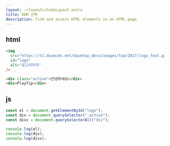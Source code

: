 ```yaml
---
layout: ~/layouts/CodeLayout.astro
title: DOM 선택
description: find and access HTML elements in an HTML page
---
```


## html

```html
<img
  src="https://t1.daumcdn.net/daumtop_deco/images/top/2017/logo_foot.gif"
  id="logo"
  alt="로고이미지"
/>

<div class="active">안녕하세요</div>
<div>PlayTip</div>
```

## js

```js
const el = document.getElementById("logo");
const div = document.querySelector(".active");
const divs = document.querySelectorAll("div");

console.log(el);
console.log(div);
console.log(divs);
```
